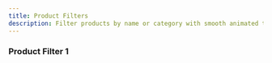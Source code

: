 ```yaml
---
title: Product Filters
description: Filter products by name or category with smooth animated transitions.
---
```


### Product Filter 1

<BlockPreview
    path="demo/blocks/product-filter/product-filter-1.tsx"
    registry="product-filters"
    lgHeight={900}
/>
